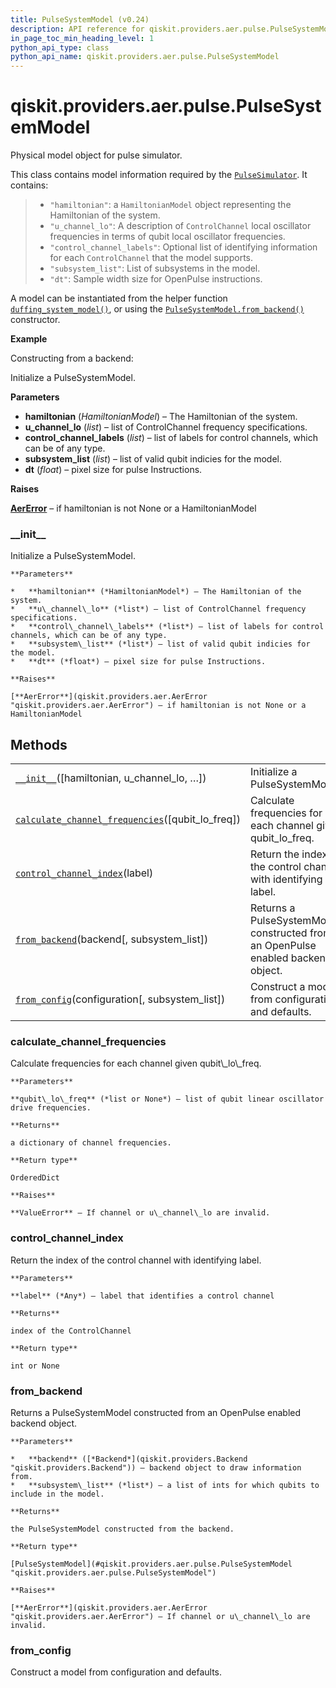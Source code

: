 ```yaml
---
title: PulseSystemModel (v0.24)
description: API reference for qiskit.providers.aer.pulse.PulseSystemModel in qiskit v0.24
in_page_toc_min_heading_level: 1
python_api_type: class
python_api_name: qiskit.providers.aer.pulse.PulseSystemModel
---
```


<span id="qiskit-providers-aer-pulse-pulsesystemmodel" />

# qiskit.providers.aer.pulse.PulseSystemModel

<Class id="qiskit.providers.aer.pulse.PulseSystemModel" isDedicatedPage={true} github="https://github.com/qiskit/qiskit-aer/tree/stable/0.7/qiskit/providers/aer/pulse/system_models/pulse_system_model.py" signature="PulseSystemModel(hamiltonian=None, u_channel_lo=None, control_channel_labels=None, subsystem_list=None, dt=None)" modifiers="class">
  Physical model object for pulse simulator.

  This class contains model information required by the [`PulseSimulator`](qiskit.providers.aer.PulseSimulator "qiskit.providers.aer.PulseSimulator"). It contains:

  > *   `"hamiltonian"`: a `HamiltonianModel` object representing the Hamiltonian of the system.
  > *   `"u_channel_lo"`: A description of `ControlChannel` local oscillator frequencies in terms of qubit local oscillator frequencies.
  > *   `"control_channel_labels"`: Optional list of identifying information for each `ControlChannel` that the model supports.
  > *   `"subsystem_list"`: List of subsystems in the model.
  > *   `"dt"`: Sample width size for OpenPulse instructions.

  A model can be instantiated from the helper function [`duffing_system_model()`](qiskit.providers.aer.pulse.duffing_system_model "qiskit.providers.aer.pulse.duffing_system_model"), or using the [`PulseSystemModel.from_backend()`](#qiskit.providers.aer.pulse.PulseSystemModel.from_backend "qiskit.providers.aer.pulse.PulseSystemModel.from_backend") constructor.

  **Example**

  Constructing from a backend:

  Initialize a PulseSystemModel.

  **Parameters**

  *   **hamiltonian** (*HamiltonianModel*) – The Hamiltonian of the system.
  *   **u\_channel\_lo** (*list*) – list of ControlChannel frequency specifications.
  *   **control\_channel\_labels** (*list*) – list of labels for control channels, which can be of any type.
  *   **subsystem\_list** (*list*) – list of valid qubit indicies for the model.
  *   **dt** (*float*) – pixel size for pulse Instructions.

  **Raises**

  [**AerError**](qiskit.providers.aer.AerError "qiskit.providers.aer.AerError") – if hamiltonian is not None or a HamiltonianModel

  ### \_\_init\_\_

  <Function id="qiskit.providers.aer.pulse.PulseSystemModel.__init__" signature="__init__(hamiltonian=None, u_channel_lo=None, control_channel_labels=None, subsystem_list=None, dt=None)">
    Initialize a PulseSystemModel.

    **Parameters**

    *   **hamiltonian** (*HamiltonianModel*) – The Hamiltonian of the system.
    *   **u\_channel\_lo** (*list*) – list of ControlChannel frequency specifications.
    *   **control\_channel\_labels** (*list*) – list of labels for control channels, which can be of any type.
    *   **subsystem\_list** (*list*) – list of valid qubit indicies for the model.
    *   **dt** (*float*) – pixel size for pulse Instructions.

    **Raises**

    [**AerError**](qiskit.providers.aer.AerError "qiskit.providers.aer.AerError") – if hamiltonian is not None or a HamiltonianModel
  </Function>

  ## Methods

  |                                                                                                                                                                                                               |                                                                                  |
  | ------------------------------------------------------------------------------------------------------------------------------------------------------------------------------------------------------------- | -------------------------------------------------------------------------------- |
  | [`__init__`](#qiskit.providers.aer.pulse.PulseSystemModel.__init__ "qiskit.providers.aer.pulse.PulseSystemModel.__init__")(\[hamiltonian, u\_channel\_lo, …])                                                 | Initialize a PulseSystemModel.                                                   |
  | [`calculate_channel_frequencies`](#qiskit.providers.aer.pulse.PulseSystemModel.calculate_channel_frequencies "qiskit.providers.aer.pulse.PulseSystemModel.calculate_channel_frequencies")(\[qubit\_lo\_freq]) | Calculate frequencies for each channel given qubit\_lo\_freq.                    |
  | [`control_channel_index`](#qiskit.providers.aer.pulse.PulseSystemModel.control_channel_index "qiskit.providers.aer.pulse.PulseSystemModel.control_channel_index")(label)                                      | Return the index of the control channel with identifying label.                  |
  | [`from_backend`](#qiskit.providers.aer.pulse.PulseSystemModel.from_backend "qiskit.providers.aer.pulse.PulseSystemModel.from_backend")(backend\[, subsystem\_list])                                           | Returns a PulseSystemModel constructed from an OpenPulse enabled backend object. |
  | [`from_config`](#qiskit.providers.aer.pulse.PulseSystemModel.from_config "qiskit.providers.aer.pulse.PulseSystemModel.from_config")(configuration\[, subsystem\_list])                                        | Construct a model from configuration and defaults.                               |

  ### calculate\_channel\_frequencies

  <Function id="qiskit.providers.aer.pulse.PulseSystemModel.calculate_channel_frequencies" signature="calculate_channel_frequencies(qubit_lo_freq=None)">
    Calculate frequencies for each channel given qubit\_lo\_freq.

    **Parameters**

    **qubit\_lo\_freq** (*list or None*) – list of qubit linear oscillator drive frequencies.

    **Returns**

    a dictionary of channel frequencies.

    **Return type**

    OrderedDict

    **Raises**

    **ValueError** – If channel or u\_channel\_lo are invalid.
  </Function>

  ### control\_channel\_index

  <Function id="qiskit.providers.aer.pulse.PulseSystemModel.control_channel_index" signature="control_channel_index(label)">
    Return the index of the control channel with identifying label.

    **Parameters**

    **label** (*Any*) – label that identifies a control channel

    **Returns**

    index of the ControlChannel

    **Return type**

    int or None
  </Function>

  ### from\_backend

  <Function id="qiskit.providers.aer.pulse.PulseSystemModel.from_backend" signature="from_backend(backend, subsystem_list=None)" modifiers="classmethod">
    Returns a PulseSystemModel constructed from an OpenPulse enabled backend object.

    **Parameters**

    *   **backend** ([*Backend*](qiskit.providers.Backend "qiskit.providers.Backend")) – backend object to draw information from.
    *   **subsystem\_list** (*list*) – a list of ints for which qubits to include in the model.

    **Returns**

    the PulseSystemModel constructed from the backend.

    **Return type**

    [PulseSystemModel](#qiskit.providers.aer.pulse.PulseSystemModel "qiskit.providers.aer.pulse.PulseSystemModel")

    **Raises**

    [**AerError**](qiskit.providers.aer.AerError "qiskit.providers.aer.AerError") – If channel or u\_channel\_lo are invalid.
  </Function>

  ### from\_config

  <Function id="qiskit.providers.aer.pulse.PulseSystemModel.from_config" signature="from_config(configuration, subsystem_list=None)" modifiers="classmethod">
    Construct a model from configuration and defaults.
  </Function>
</Class>

